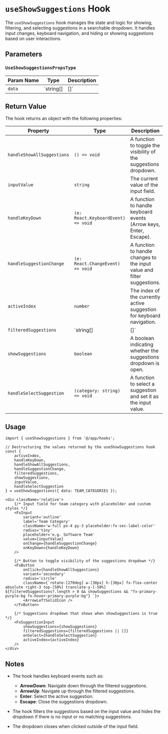 # `useShowSuggestions` Hook

The `useShowSuggestions` hook manages the state and logic for showing, filtering, and selecting suggestions in a searchable dropdown. It handles input changes, keyboard navigation, and hiding or showing suggestions based on user interactions.

## Parameters

### `UseShowSuggestionsPropsType`
| Param Name | Type          | Description                                                                 |
|------------|---------------|-----------------------------------------------------------------------------|
| `data`     | `string[] | []` | An array of strings (categories) to be displayed as suggestions in the dropdown. |

## Return Value

The hook returns an object with the following properties:

| Property                | Type                          | Description                                                                 |
|-------------------------|-------------------------------|-----------------------------------------------------------------------------|
| `handleShowAllSuggestions` | `() => void`                  | A function to toggle the visibility of the suggestions dropdown.              |
| `inputValue`            | `string`                       | The current value of the input field.                                        |
| `handleKeyDown`         | `(e: React.KeyboardEvent) => void` | A function to handle keyboard events (Arrow keys, Enter, Escape).            |
| `handleSuggestionChange` | `(e: React.ChangeEvent) => void` | A function to handle changes to the input value and filter suggestions.      |
| `activeIndex`           | `number`                       | The index of the currently active suggestion for keyboard navigation.        |
| `filteredSuggestions`   | `string[] | []`                | An array of filtered suggestions based on the input value.                   |
| `showSuggestions`       | `boolean`                      | A boolean indicating whether the suggestions dropdown is open.               |
| `handleSelectSuggestion` | `(category: string) => void`   | A function to select a suggestion and set it as the input value.             |

## Usage

```tsx
import { useShowSuggestions } from '@/app/hooks';

// Destructuring the values returned by the useShowSuggestions hook
const { 
    activeIndex, 
    handleKeyDown, 
    handleShowAllSuggestions, 
    handleSuggestionChange, 
    filteredSuggestions, 
    showSuggestions, 
    inputValue, 
    handleSelectSuggestion 
} = useShowSuggestions({ data: TEAM_CATEGORIES });

<div className='relative'>
    {/* Input field for team category with placeholder and custom styles */}
    <FxInput 
        variant='outline' 
        label='Team Category' 
        className='w-full px-4 py-3 placeholder:fx-sec-label-color' 
        radius='tiny' 
        placeholder='e.g. Software Team' 
        value={inputValue} 
        onChange={handleSuggestionChange} 
        onKeyDown={handleKeyDown} 
    />

    {/* Button to toggle visibility of the suggestions dropdown */}
    <FxButton 
        onClick={handleShowAllSuggestions} 
        variant='secondary' 
        radius='circle' 
        className={`rotate-[270deg] w-[30px] h-[30px] fx-flex-center absolute right-3 top-[50%] translate-y-[-50%] ${filteredSuggestions?.length > 0 && showSuggestions && "fx-primary-purple-bg fx-hover-primary-purple-bg"} `}>
        <ArrowLeftSolidIcon />
    </FxButton>

    {/* Suggestions dropdown that shows when showSuggestions is true */}
    <FxSuggestionInput 
        showSuggestions={showSuggestions} 
        filteredSuggestions={filteredSuggestions || []} 
        onSelect={handleSelectSuggestion} 
        activeIndex={activeIndex} 
    />
</div>
```

## Notes

- The hook handles keyboard events such as:
  - **ArrowDown**: Navigate down through the filtered suggestions.
  - **ArrowUp**: Navigate up through the filtered suggestions.
  - **Enter**: Select the active suggestion.
  - **Escape**: Close the suggestions dropdown.

- The hook filters the suggestions based on the input value and hides the dropdown if there is no input or no matching suggestions.

- The dropdown closes when clicked outside of the input field.



